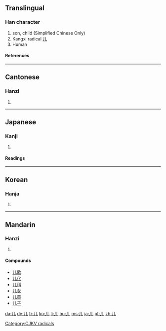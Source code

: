 {{see|兒}}<!-- may be replaced by zh-forms -->

==Translingual==
{{stroke order|type=animate}}
===Han character===
{{Han char|rn=10|rad=儿|as=00|sn=2|four=2201<sub>0</sub>|canj=中山 (LU)}}
# son, child (Simplified Chinese Only)
# Kangxi radical [[Index:Chinese radical/儿|儿]]
# Human
====References====
{{Han ref|kx=0123.010|dkj=01336|dj=0257.210|hdz=10264.040|uh=513F|ud=20799|bh=A449|bd=42057}}
----

==Cantonese==
===Hanzi===
{{yue-hanzi|jyut=|y=yan4}}
# {{defn|Cantonese}}
----
==Japanese==
===Kanji===
{{ja-kanji|grade=|rs=儿00}}
# {{defn|Japanese}}
====Readings====
{{ja-readings|on=[[じん]] (jin), [[にん]] (nin), [[かい]] (kai)|kun=[[ひと]] (hito), [[にんにょう]] (ninnyou)}}
  
----
==Korean==
===Hanja===
{{ko-hanja|hangeul=[[인]], [[궤]]|rv=in, gwe|mr=in, kwe}}
# {{defn|Korean}}


[[Category:CJKV radicals]]
----
==Mandarin==
===Hanzi===
{{cmn-hanzi|tra=兒|pin=[[ér]] ([[er2]]), [[rén]] ([[ren2]])|wg=erh<sup>2</sup>, jen<sup>2</sup>}}
# {{defn|Mandarin}}
====Compounds====
*[[儿歌]]
*[[儿化]]
*[[儿科]]
*[[儿女]]
*[[儿童]]
*[[儿子]]

[[da:儿]]
[[de:儿]]
[[fr:儿]]
[[ko:儿]]
[[li:儿]]
[[hu:儿]]
[[ms:儿]]
[[ja:儿]]
[[pt:儿]]
[[zh:儿]]